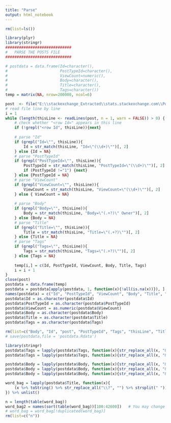 ```yaml
---
title: "Parse"
output: html_notebook
---
```




```r
rm(list=ls())

library(plyr)
library(stringr)
#############################
#   PARSE THE POSTS FILE
#############################

# postdata = data.frame(Id=character(),
#                       PostTypeId=character(),
#                       ViewCount=numeric(),
#                       Body=character(),
#                       Title=character(),
#                       Tags=character())
temp = matrix(NA, nrow=200000, ncol=6)

post  <- file("E:\\stackexchange_Extracted\\stats.stackexchange.com\\Posts.xml", open = "r")
# read file line by line
i = 1
while (length(thisLine <- readLines(post, n = 1, warn = FALSE)) > 0) {
    # check whether "<row Id=" appears in this line
    if (!grepl("<row Id", thisLine)){next}
    
    # parse "Id"
    if (grepl("Id=\"", thisLine)){
        Id = str_match(thisLine, "Id=\"(\\d+)\"")[, 2]
    } else {Id = NA} 
    # parse "PostTypeId"
    if (grepl("PostTypeId=\"", thisLine)){
        PostTypeId = str_match(thisLine, "PostTypeId=\"(\\d+)\"")[, 2]
        if (PostTypeId !="1") {next}
    } else {PostTypeId = NA}
    # parse "ViewCount"
    if (grepl("ViewCount=\"", thisLine)){
        ViewCount = str_match(thisLine, "ViewCount=\"(\\d+)\"")[, 2]
    } else { ViewCount = NA}
    
    # parse "Body"
    if (grepl("Body=\"", thisLine)){
        Body = str_match(thisLine, "Body=\"(.+?)\" Owner")[, 2]
    } else {Body = NA}
    # parse "Title"
    if (grepl("Title=\"", thisLine)){
        Title = str_match(thisLine, "Title=\"(.+?)\"")[, 2]
    } else {Title = NA}
    # parse "Tags"
    if (grepl("Tags=\"", thisLine)){
        Tags = str_match(thisLine, "Tags=\"(.+?)\"")[, 2]
    } else {Tags = NA}
    
    temp[i,] = c(Id, PostTypeId, ViewCount, Body, Title, Tags)
    i = i + 1
}
close(post)
postdata = data.frame(temp)
postdata = postdata[apply(postdata, 1, function(x){!all(is.na(x))}), ]
names(postdata) = c("Id", "PostTypeId", "ViewCount", "Body", "Title", "Tags")
postdata$Id = as.character(postdata$Id)
postdata$PostTypeId = as.character(postdata$PostTypeId)
postdata$ViewCount = as.numeric(postdata$ViewCount)
postdata$Body = as.character(postdata$Body)
postdata$Title = as.character(postdata$Title)
postdata$Tags = as.character(postdata$Tags)

rm(list=c("Body", "Id", "post", "PostTypeId", "Tags", "thisLine", "Title", "ViewCount", "i", "temp"))
# save(postdata,file = 'postdata.Rdata')
```

```r
library(stringr)
postdata$Tags = lapply(postdata$Tags, function(x){str_replace_all(x, "&lt;", "<")})
postdata$Tags = lapply(postdata$Tags, function(x){str_replace_all(x, "&gt;", ">")})

postdata$Body = lapply(postdata$Body, function(x){str_replace_all(x, "&lt;p&gt;", "")})
postdata$Body = lapply(postdata$Body, function(x){str_replace_all(x, "&lt;/p&gt;&#xA;", "")})
postdata$Body = lapply(postdata$Body, function(x){str_replace_all(x, "&#xA;", "")})
```

```r
word_bag = lapply(postdata$Title, function(x){
    (x %>% toString() %>% str_replace_all("\\?", "") %>% strsplit(" "))[[1]]
}) %>% unlist()

n = length(table(word_bag))
word_bag2 = names(sort(table(word_bag))[100:42600])   # You may change this!
# word_bag = word_bag[!duplicated(word_bag)]
rm(list=c("n"))
```




